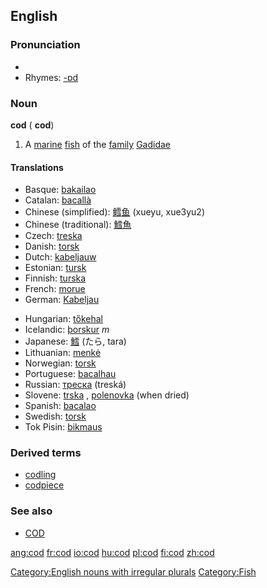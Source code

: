 ==English==
===Pronunciation===
*{{audio|en-us-cod.ogg|Audio (US)}}
*Rhymes: [[Rhymes:English:-ɒd|-ɒd]]

===Noun===
'''cod''' ({{plural}} '''cod''')

#A [[marine]] [[fish]] of the [[family]] [[Gadidae]]

====Translations====
{{top}}
*Basque: [[bakailao]]
*Catalan: [[bacallà]] {{m}}
*Chinese (simplified): [[鳕]][[鱼]] (xueyu, xue3yu2)
*Chinese (traditional): [[鱈]][[魚]]
*Czech:  [[treska]] {{f}}
*Danish: [[torsk]] {{m}}
*Dutch: [[kabeljauw]] {{m}}
*Estonian: [[tursk]]
*Finnish: [[turska]] {{m}}
*French: [[morue]] {{m}}
*German: [[Kabeljau]] {{m}}
{{mid}}
*Hungarian: [[tőkehal]]
*Icelandic: [[þorskur]] ''m''
*Japanese: [[鱈]] (たら, tara)
*Lithuanian: [[menkė]] {{f}}
*Norwegian: [[torsk]] {{m}}
*Portuguese: [[bacalhau]]
*Russian: [[треска]] {{f}} (treská)
*Slovene: [[trska]] {{f}}, [[polenovka]] {{f}} (when dried)
*Spanish: [[bacalao]] {{m}}
*Swedish: [[torsk]] {{m}}
*Tok Pisin: [[bikmaus]]
{{bottom}}

===Derived terms===
*[[codling]]
*[[codpiece]]

===See also===
*[[COD]]

[[Category:English nouns with irregular plurals]]
[[Category:Fish]]

[[ang:cod]]
[[fr:cod]]
[[io:cod]]
[[hu:cod]]
[[pl:cod]]
[[fi:cod]]
[[zh:cod]]